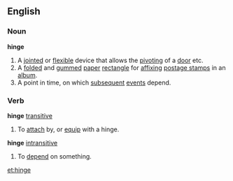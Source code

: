 ==English==
===Noun===
'''hinge'''
# A [[joint]]ed or [[flexible]] device that allows the [[pivot]]ing of a [[door]] etc.
# A [[fold]]ed and [[gum]]med [[paper]] [[rectangle]] for [[affix]]ing [[postage stamp]]s in an [[album]].
# A point in time, on which [[subsequent]] [[event]]s depend.
===Verb===
'''hinge''' [[transitive]]
#To [[attach]] by, or [[equip]] with a hinge.
'''hinge''' [[intransitive]]
#To [[depend]] on something.


[[et:hinge]]